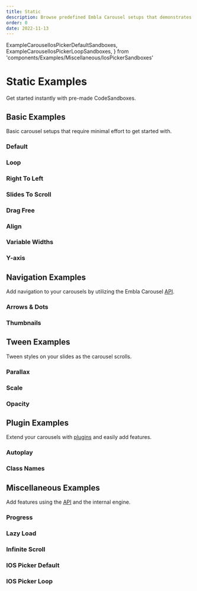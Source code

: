 ```yaml
---
title: Static
description: Browse predefined Embla Carousel setups that demonstrates its features.
order: 0
date: 2022-11-13
---
```




















  ExampleCarouselIosPickerDefaultSandboxes,
  ExampleCarouselIosPickerLoopSandboxes,
} from 'components/Examples/Miscellaneous/IosPickerSandboxes'

# Static Examples

Get started instantly with pre-made CodeSandboxes.

## Basic Examples

Basic carousel setups that require minimal effort to get started with.

### Default

<ExampleCarouselDefaultSandboxes />
<ExampleCarouselDefault />

### Loop

<ExampleCarouselLoopSandboxes />
<ExampleCarouselLoop />

### Right To Left

<ExampleCarouselRightToLeftSandboxes />
<ExampleCarouselRightToLeft />

### Slides To Scroll

<ExampleCarouselSlidesToScrollSandboxes />
<ExampleCarouselSlidesToScroll />

### Drag Free

<ExampleCarouselDragFreeSandboxes />
<ExampleCarouselDragFree />

### Align

<ExampleCarouselAlignSandboxes />
<ExampleCarouselAlign />

### Variable Widths

<ExampleCarouselVariableWidthsSandboxes />
<ExampleCarouselVariableWidths />

### Y-axis

<ExampleCarouselYAxisSandboxes />
<ExampleCarouselYAxis />

## Navigation Examples

Add navigation to your carousels by utilizing the Embla Carousel [API](/api/).

### Arrows & Dots

<ExampleCarouselArrowsDotsSandboxes />
<ExampleCarouselArrowsDots />

### Thumbnails

<ExampleCarouselThumbsSandboxes />
<ExampleCarouselThumbs />

## Tween Examples

Tween styles on your slides as the carousel scrolls.

### Parallax

<ExampleCarouselParallaxSandboxes />
<ExampleCarouselParallax />

### Scale

<ExampleCarouselScaleSandboxes />
<ExampleCarouselScale />

### Opacity

<ExampleCarouselOpacitySandboxes />
<ExampleCarouselOpacity />

## Plugin Examples

Extend your carousels with [plugins](/plugins/) and easily add features.

### Autoplay

<ExampleCarouselAutoplaySandboxes />
<ExampleCarouselAutoplay />

### Class Names

<ExampleCarouselClassNamesSandboxes />
<ExampleCarouselClassNames />

## Miscellaneous Examples

Add features using the [API](/api/) and the internal engine.

### Progress

<ExampleCarouselProgressSandboxes />
<ExampleCarouselProgress />

### Lazy Load

<ExampleCarouselLazyLoadSandboxes />
<ExampleCarouselLazyLoad />

### Infinite Scroll

<ExampleCarouselInfiniteScrollSandboxes />
<ExampleCarouselInfiniteScroll />

### IOS Picker Default

<ExampleCarouselIosPickerDefaultSandboxes />
<ExampleCarouselIosPicker loop={false} />

### IOS Picker Loop

<ExampleCarouselIosPickerLoopSandboxes />
<ExampleCarouselIosPicker loop={true} />
